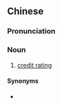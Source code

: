 {{also|信用等级评定}}
==Chinese==
{{zh-forms|s=信用等级评定|type=222}}

===Pronunciation===
{{zh-pron
|m=xìnyòng děngjí píngdìng
|cat=n
}}

===Noun===
{{zh-noun}}

# {{lb|zh|finance}} [[credit rating]]

====Synonyms====
* {{zh-l|信用評級}}